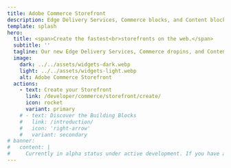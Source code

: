 ```yaml
---
title: Adobe Commerce Storefront
description: Edge Delivery Services, Commerce blocks, and Content blocks define the new Adobe Commerce Storefront.
template: splash
hero:
  title: <span>Create the fastest<br>storefronts on the web.</span>
  subtitle: ''
  tagline: Our new Edge Delivery Services, Commerce dropins, and Content blocks are now combined to create the fastest shops on the web. Find out how they can work for you.
  image:
    dark: ../../assets/widgets-dark.webp
    light: ../../assets/widgets-light.webp
    alt: Adobe Commerce Storefront
  actions:
    - text: Create your Storefront
      link: /developer/commerce/storefront/create/
      icon: rocket
      variant: primary
    # - text: Discover the Building Blocks
    #   link: /introduction/
    #   icon: 'right-arrow'
    #   variant: secondary
# banner:
#   content: |
#     Currently in alpha status under active development. If you have any questions, please visit our <a href="https://discord.gg/xxVR2R3rRn"> Edge Delivery Discord server</a>.
---
```



<CardGrid>
  <LinkCard
    icon="rocket"
    title="Create your Storefront"
    description="Give us 20 minutes, we'll give you a storefront."
    href="/developer/commerce/storefront/create/"
  />
  <LinkCard
    icon="seti:code-search"
    title="Product Details dropin"
    description="Learn about the Product Details dropin."
    href="/developer/commerce/storefront/dropins/product-details/pdp-introduction/"
  />
  <LinkCard
    icon="seti:code-search"
    title="Cart dropin"
    description="Learn about the Cart dropin."
    href="/developer/commerce/storefront/dropins/cart/cart-introduction/"
  />
  <LinkCard
    icon="seti:code-search"
    title="Checkout dropin"
    description="Learn about the Checkout dropin."
    href="/developer/commerce/storefront/dropins/checkout/checkout-introduction/"
  />
</CardGrid>
